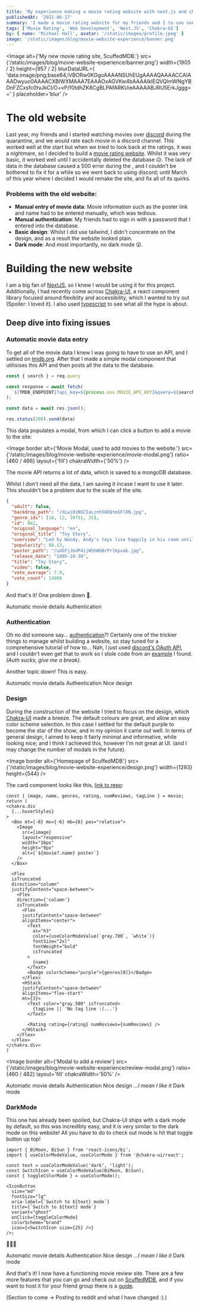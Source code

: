 ```yaml
---
title: 'My experience making a movie rating website with next.js and chakra-ui.'
publishedAt: '2021-06-17'
summary: 'I made a movie rating website for my friends and I to use over the holidays, but it kinda sucked... So here is how I improved it in version 2.0!'
tags: ['Movie Rating', 'Web Development', 'Next.JS', 'Chakra-UI']
by: { name: 'Michael Hall', avatar: '/static/images/profile.jpeg' }
image: '/static/images/blog/movie-website-experience/banner.png'
---
```


<Image
  alt={'My new movie rating site, ScuffedMDB.'}
  src={'/static/images/blog/movie-website-experience/banner.png'}
  width={1905 / 2}
  height={957 / 2}
  blurDataURL={
    'data:image/png;base64,iVBORw0KGgoAAAANSUhEUgAAAAQAAAACCAIAAADwyuo0AAAACXBIWXMAAA7EAAAOxAGVKw4bAAAAIklEQVQImWNgYBDnFZCxsfc0tvJkCI/O+vP/f0tdhZK8CgBLPAfARKUieAAAAABJRU5ErkJggg=='
  }
  placeholder='blur'
/>

<Padding mt={1} />

# The old website

Last year, my friends and I started watching movies over [discord](https://discord.com) during the quarantine, and we would rate each movie in a discord channel. This worked well at the start but when we tried to look back at the ratings, it was a nightmare, so I decided to build a [movie rating website](https://github.com/mah51/movie-web/). Whilst it was very basic, it worked well until I accidentally deleted the database 😥. The lack of data in the database caused a 500 error during the <Definition term='SSR' definition='Server Side Render' link='https://www.freecodecamp.org/news/what-exactly-is-client-side-rendering-and-hows-it-different-from-server-side-rendering-bd5c786b340d/' />, and I couldn't be bothered to fix it for a while so we went back to using discord; until March of this year where I decided I would remake the site, and fix all of its quirks.

### Problems with the old website:

- **Manual entry of movie data**: Movie information such as the poster link and name had to be entered manually, which was tedious.
- **Manual authentication**: My friends had to sign in with a password that I entered into the database.
- **Basic design**: Whilst I did use tailwind, I didn't concentrate on the design, and as a result the website looked plain.
- **Dark mode**: And most importantly, no dark mode 😲.

<Padding mt={2} />

# Building the new website

I am a big fan of [NextJS](https://nextjs.org), so I knew I would be using it for this project. Additionally, I had recently come across [Chakra-UI](https://chakra-ui.com), a react component library focused around flexiblity and accessibility, which I wanted to try out (Spoiler: I loved it). I also used [typescript](https://www.typescriptlang.org/) to see what all the hype is about.

## Deep dive into fixing issues

### Automatic movie data entry

To get all of the movie data I knew I was going to have to use an API, and I settled on [tmdb.org](https://www.themoviedb.org/). After that I made a simple modal component that utilisises this API and then posts all the data to the database.

```jsx:/api/movie-api.ts
const { search } = req.query

const response = await fetch(
  `${TMDB_ENDPOINT}?api_key=${process.env.MOVIE_API_KEY}&query=${search}`
);

const data = await res.json();

res.status(200).send(data)
```

This data populates a modal, from which I can click a button to add a movie to the site:

<Image
  border
  alt={'Movie Modal, used to add movies to the website.'}
  src={'/static/images/blog/movie-website-experience/movie-modal.png'}
  ratio={460 / 466}
  layout={'fill'}
  chakraWidth={'50%'}
/>

The movie API returns a lot of data, which is saved to a mongoDB database.<br />

<Aside type='neutral' title='Waste of database space?'>
  Whilst I don't need all the data, I am saving it incase I want to use it later. This shouldn't be
  a problem due to the scale of the site.
</Aside>

```json
{
  "adult": false,
  "backdrop_path": "/XLwjO1NSCIaLznh58OQtmSFl0N.jpg",
  "genre_ids": [16, 12, 10751, 35],
  "id": 862,
  "original_language": "en",
  "original_title": "Toy Story",
  "overview": "Led by Woody, Andy's toys live happily in his room until Andy's birthday brings Buzz Lightyear onto the scene. Afraid of losing his place in Andy's heart, Woody plots against Buzz. But when circumstances separate Buzz and Woody from their owner, the duo eventually learns to put aside their differences.",
  "popularity": 88.13,
  "poster_path": "/uXDfjJbdP4ijW5hWSBrPrlKpxab.jpg",
  "release_date": "1995-10-30",
  "title": "Toy Story",
  "video": false,
  "vote_average": 7.9,
  "vote_count": 14088
}
```

And that's it! One problem down 🌟.

<VStack mt={2} alignItems='flex-start'>
  <Checkbox colorScheme='brand' isReadOnly defaultIsChecked>
    Automatic movie details
  </Checkbox>
  <Checkbox colorScheme='brand' isReadOnly>
    Authentication
  </Checkbox>
</VStack>

### Authentication

Oh no did someone say... [authentication](https://www.youtube.com/watch?v=9mSVzGnKsXw)?! Certainly one of the trickier things to manage whilst building a website, so stay tuned for a comprehensive tutorial of how to... Nah, I just used [discord's OAuth API](https://discord.com/developers/docs/topics/oauth2), and I couldn't even get that to work so I stole code from an [example](https://github.com/m1community/alii-nextjs-discord-oauth/blob/main/pages/api/oauth.ts) I found. _(Auth sucks, give me a break)_.

Another topic down! This is easy.

<VStack mt={2} alignItems='flex-start'>
  <Checkbox colorScheme='brand' isReadOnly defaultIsChecked>
    Automatic movie details
  </Checkbox>
  <Checkbox colorScheme='brand' isReadOnly defaultIsChecked>
    Authentication
  </Checkbox>
  <Checkbox colorScheme='brand' isReadOnly>
    Nice design
  </Checkbox>
</VStack>

### Design

During the construction of the website I tried to focus on the design, which [Chakra-UI](https://chakra-ui.com/) made a breeze. The default colours are great, and allow an easy color scheme selection. In this case I settled for the default purple to become the star of the show; and in my opinion it came out well. In terms of general design, I aimed to keep it fairly minimal and informative, while looking nice; and I think I achieved this, however I'm not great at UI. (and I may change the number of modals in the future).

<Image
  border
  alt={'Homepage of ScuffedMDB'}
  src={'/static/images/blog/movie-website-experience/design.png'}
  width={1293}
  height={544}
/>

The card component looks like this, [link to repo](https://github.com/mah51/movie-web-typescript/blob/main/components/Card/Card.tsx):

```jsx:components/Card/Card.tsx
const { image, name, genres, rating, numReviews, tagLine } = movie;
return (
<chakra.div
  {...hoverStyles}
>
  <Box mt={-6} mx={-6} mb={6} pos="relative">
    <Image
      src={image}
      layout="responsive"
      width="16px"
      height="9px"
      alt={`${movie?.name} poster`}
    />
  </Box>

  <Flex
  isTruncated
  direction="column"
  justifyContent="space-between">
    <Flex
    direction={'column'}
    isTruncated>
      <Flex
      justifyContent="space-between"
      alignItems="center">
        <Text
          as="h3"
          color={useColorModeValue(`gray.700`, `white`)}
          fontSize="2xl"
          fontWeight="bold"
          isTruncated
        >
          {name}
        </Text>
        <Badge colorScheme="purple">{genres[0]}</Badge>
      </Flex>
      <HStack
      justifyContent="space-between"
      alignItems="flex-start"
      mt={3}>
        <Text color="gray.500" isTruncated>
          {tagLine || 'No tag line :(...'}
        </Text>

        <Rating rating={rating} numReviews={numReviews} />
      </HStack>
    </Flex>
  </Flex>
</chakra.div>
)
```

<Image
  border
  alt={'Modal to add a review'}
  src={'/static/images/blog/movie-website-experience/review-modal.png'}
  ratio={460 / 482}
  layout='fill'
  chakraWidth='50%'
/>

<VStack mt={2} alignItems='flex-start'>
  <Checkbox colorScheme='brand' isReadOnly defaultIsChecked>
    Automatic movie details
  </Checkbox>
  <Checkbox colorScheme='brand' isReadOnly defaultIsChecked>
    Authentication
  </Checkbox>
  <Checkbox colorScheme='brand' isReadOnly defaultIsChecked>
    Nice design <em>...I mean I like it</em>
  </Checkbox>
  <Checkbox colorScheme='brand' isReadOnly>
    Dark mode
  </Checkbox>
</VStack>

### DarkMode

This one has already been spoiled, but Chakra-UI ships with a dark mode by default, so this was incredibly easy, and it is very similar to the dark mode on this website! All you have to do to check out <TextColorMode /> mode is hit that toggle button up top!

```jsx:components/NavBar/DesktopNav.tsx
import { BiMoon, BiSun } from 'react-icons/bi';
import { useColorModeValue, useColorMode } from '@chakra-ui/react';

const text = useColorModeValue('dark', 'light');
const SwitchIcon = useColorModeValue(BiMoon, BiSun);
const { toggleColorMode } = useColorMode();

<IconButton
  size="md"
  fontSize="lg"
  aria-label={`Switch to ${text} mode`}
  title={`Switch to ${text} mode`}
  variant="ghost"
  onClick={toggleColorMode}
  colorScheme="brand"
  icon={<SwitchIcon size={25} />}
/>;
```

🎉🎉🎉

<VStack mt={2} alignItems='flex-start'>
  <Checkbox colorScheme='brand' isReadOnly defaultIsChecked>
    Automatic movie details
  </Checkbox>
  <Checkbox colorScheme='brand' isReadOnly defaultIsChecked>
    Authentication
  </Checkbox>
  <Checkbox colorScheme='brand' isReadOnly defaultIsChecked>
    Nice design <em>...I mean I like it</em>
  </Checkbox>
  <Checkbox colorScheme='brand' isReadOnly defaultIsChecked>
    <Sparkles>Dark mode</Sparkles>
  </Checkbox>
</VStack>

And that's it! I now have a functioning movie review site. There are a few more features that you can go and check out on [ScuffedMDB](https://movie.michael-hall.me), and if you want to host it for your friend group there is a [guide](https://github.com/mah51/movie-web-typescript).

(Section to come -> Posting to reddit and what I have changed :).)

